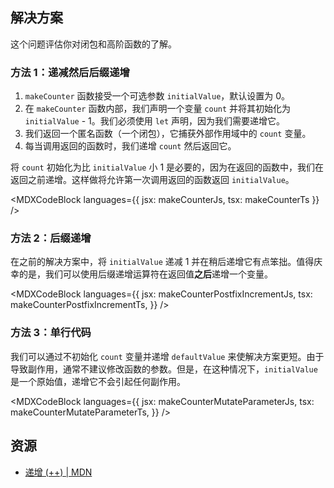 

## 解决方案

这个问题评估你对闭包和高阶函数的了解。

### 方法 1：递减然后后缀递增

1. `makeCounter` 函数接受一个可选参数 `initialValue`，默认设置为 0。
2. 在 `makeCounter` 函数内部，我们声明一个变量 `count` 并将其初始化为 `initialValue` - 1。我们必须使用 `let` 声明，因为我们需要递增它。
3. 我们返回一个匿名函数（一个闭包），它捕获外部作用域中的 `count` 变量。
4. 每当调用返回的函数时，我们递增 `count` 然后返回它。

将 `count` 初始化为比 `initialValue` 小 1 是必要的，因为在返回的函数中，我们在返回之前递增。这样做将允许第一次调用返回的函数返回 `initialValue`。

<MDXCodeBlock languages={{ jsx: makeCounterJs, tsx: makeCounterTs }} />

### 方法 2：后缀递增

在之前的解决方案中，将 `initialValue` 递减 1 并在稍后递增它有点笨拙。值得庆幸的是，我们可以使用后缀递增运算符在返回值**之后**递增一个变量。

<MDXCodeBlock
  languages={{
  jsx: makeCounterPostfixIncrementJs,
  tsx: makeCounterPostfixIncrementTs,
}}
/>

### 方法 3：单行代码

我们可以通过不初始化 `count` 变量并递增 `defaultValue` 来使解决方案更短。由于导致副作用，通常不建议修改函数的参数。但是，在这种情况下，`initialValue` 是一个原始值，递增它不会引起任何副作用。

<MDXCodeBlock
  languages={{
  jsx: makeCounterMutateParameterJs,
  tsx: makeCounterMutateParameterTs,
}}
/>

## 资源

* [递增 (++) | MDN](https://developer.mozilla.org/zh-CN/docs/Web/JavaScript/Reference/Operators/Increment)
